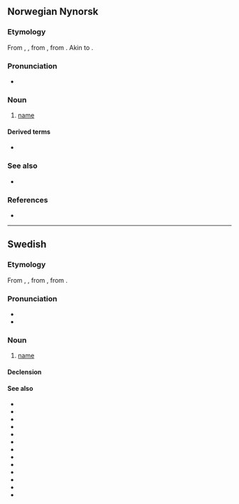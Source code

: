 {{also|nämn}}
==Norwegian Nynorsk==

===Etymology===
From {{inh|nn|non|namn}}, {{m|non|nafn}}, from {{inh|nn|gem-pro|*namô}}, from {{inh|nn|ine-pro|*h₁nómn̥}}. Akin to {{cog|en|name}}.

===Pronunciation===
* {{IPA|/nɑmn/|lang=no}}

===Noun===
{{nn-noun-n1}}

# [[name]]
#: {{usex|nn|Kva er '''namnet''' ditt?|inline=1|What is your '''name'''?}}

====Derived terms====
* {{l|nn|stadnamn}}

===See also===
* {{l-nb|navn}}

===References===
* {{R:Dokpro|lang=nn}}

----

==Swedish==

===Etymology===
From {{inh|sv|non|namn}}, {{m|non|nafn}}, from {{inh|sv|gem-pro|*namô}}, from {{inh|sv|ine-pro|*h₁nómn̥}}.

===Pronunciation===
* {{IPA|lang=sv|/namn/}}
* {{audio|Sv-namn.ogg|audio|lang=sv}}

===Noun===
{{sv-noun|n}}

# [[name]]

====Declension====
{{sv-infl-noun-n-zero}}

====See also====
* {{l|sv|domännamn}}
* {{l|sv|dopnamn}}
* {{l|sv|efternamn}}
* {{l|sv|förnamn}}
* {{l|sv|heta}}
* {{l|sv|kalla}}
* {{l|sv|nämligen}}
* {{l|sv|nämna}}
* {{l|sv|nämnare}}
* {{l|sv|nämnd}}
* {{l|sv|namne}}
* {{l|sv|namnge}}
* {{l|sv|namngivning}}